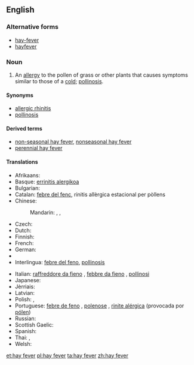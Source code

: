 ==English==

===Alternative forms===
* [[hay-fever]]
* [[hayfever]]

===Noun===
{{wikipedia}}
{{en-noun|head=[[hay]] [[fever]]|-}}

# An [[allergy]] to the pollen of grass or other plants that causes symptoms similar to those of a [[cold]]; [[pollinosis]].

====Synonyms====
* [[allergic rhinitis]]
* [[pollinosis]]

====Derived terms====
* [[non-seasonal hay fever]], [[nonseasonal hay fever]]
* [[perennial hay fever]]

====Translations====
{{trans-top|allergy to pollen}}
* Afrikaans: {{t-|af|hooikoors}}
* Basque: [[errinitis alergikoa]]
* Bulgarian: {{t-|bg|сенна треска|f|tr=senna treska|sc=Cyrl}}
* Catalan: [[febre del fenc]], rinitis allèrgica estacional per pòllens
* Chinese:
*: Mandarin: {{t|cmn|枯草熱|sc=Hani}}, {{t|cmn|枯草热|tr=kūcǎorè|sc=Hani}}, {{t|cmn|花粉症|tr=huāfěnzhèng|sc=Hani}}
* Czech: {{t-|cs|senná rýma|f}}
* Dutch: {{t-|nl|hooikoorts|f}}
* Finnish: {{t+|fi|heinänuha}}
* French: {{t+|fr|rhume des foins|m}}
* German: {{t+|de|Heuschnupfen|m}}
* {{trreq|he}}
* Interlingua: [[febre del feno]], [[pollinosis]]
{{trans-mid}}
* Italian: [[raffreddore da fieno]] {{m}}, [[febbre da fieno]] {{f}}, [[pollinosi]] {{f}}
* Japanese: {{t-|ja|花粉症|tr=かふんしょう, kafunshō|sc=Jpan}}
* Jèrriais: {{tø|roa-jer|maladie du fain|f}}
* Latvian: {{t-|lv|siena drudzis}}
* Polish: {{t-|pl|katar sienny|m}} {{qualifier|common use}}, {{t-|pl|pyłkowica|f}} {{qualifier|medical term}}
* Portuguese: [[febre de feno]] {{f}}, [[polenose]] {{f}}, [[rinite alérgica]] (provocada por [[pólen]]) {{f}}
* Russian: {{t-|ru|сенная лихорадка|f|tr=sennája lixorádka}}
* Scottish Gaelic: {{t-|gd|fiabhras-feòir|m|alt=am fiabhras-feòir}}
* Spanish: {{t-|es|polinosis}}
* Thai: {{t-|th|แพ้อากาศ|tr=páe aagàat}},  {{t-|th|ไข้ละอองฟาง|tr=kâi láong faang}}
* Welsh: {{t-|cy|clefyd y gwair|m}}
{{trans-bottom}}

[[et:hay fever]]
[[pl:hay fever]]
[[ta:hay fever]]
[[zh:hay fever]]